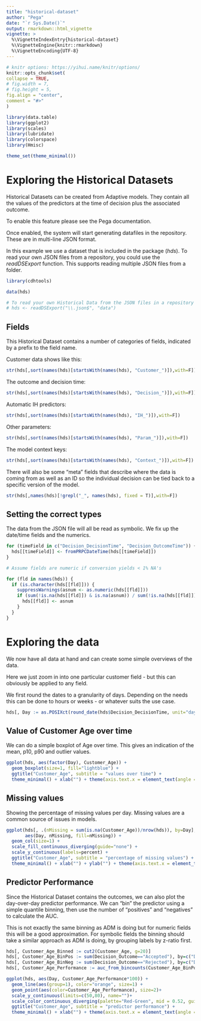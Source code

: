```yaml
---
title: "historical-dataset"
author: "Pega"
date: "`r Sys.Date()`"
output: rmarkdown::html_vignette
vignette: >
  %\VignetteIndexEntry{historical-dataset}
  %\VignetteEngine{knitr::rmarkdown}
  %\VignetteEncoding{UTF-8}
---
```


```r
# knitr options: https://yihui.name/knitr/options/
knitr::opts_chunk$set(
collapse = TRUE,
# fig.width = 7,
# fig.height = 5,
fig.align = "center",
comment = "#>"
)

library(data.table)
library(ggplot2)
library(scales)
library(lubridate)
library(colorspace)
library(Hmisc)

theme_set(theme_minimal())
```

# Exploring the Historical Datasets

Historical Datasets can be created from Adaptive models. They contain all the
values of the predictors at the time of decision plus the associated outcome.

To enable this feature please see the Pega documentation.

Once enabled, the system will start generating datafiles in the repository. These
are in multi-line JSON format.

In this example we use a dataset that is included in the package (*hds*). To read 
your own JSON files from a repository, you could use the 
*readDSExport* function. This supports reading multiple JSON files from a folder. 

```r
library(cdhtools)

data(hds)

# To read your own Historical Data from the JSON files in a repository use:
# hds <- readDSExport("\\.json$", "data")
```

## Fields

This Historical Dataset contains a number of categories of fields,
indicated by a prefix to the field name.

Customer data shows like this:

```r
str(hds[,sort(names(hds)[startsWith(names(hds), "Customer_")]),with=F])
```

The outcome and decision time:

```r
str(hds[,sort(names(hds)[startsWith(names(hds), "Decision_")]),with=F])
```

Automatic IH predictors:

```r
str(hds[,sort(names(hds)[startsWith(names(hds), "IH_")]),with=F])
```

Other parameters:

```r
str(hds[,sort(names(hds)[startsWith(names(hds), "Param_")]),with=F])
```

The model context keys:

```r
str(hds[,sort(names(hds)[startsWith(names(hds), "Context_")]),with=F])
```

There will also be some "meta" fields that describe where the data is coming from as
well as an ID so the individual decision can be tied back to a specific version of the
model.

```r
str(hds[,names(hds)[!grepl("_", names(hds), fixed = T)],with=F])
```

## Setting the correct types

The data from the JSON file will all be read as symbolic. We fix up the
date/time fields and the numerics.

```r
for (timeField in c("Decision_DecisionTime", "Decision_OutcomeTime")) {
  hds[[timeField]] <- fromPRPCDateTime(hds[[timeField]])
}

# Assume fields are numeric if conversion yields < 1% NA's

for (fld in names(hds)) {
  if (is.character(hds[[fld]])) {
    suppressWarnings(asnum <- as.numeric(hds[[fld]]))
    if (sum(!is.na(hds[[fld]]) & is.na(asnum)) / sum(!is.na(hds[[fld]])) < 0.01) {
      hds[[fld]] <- asnum
    }
  }
}
```

# Exploring the data

We now have all data at hand and can create some simple overviews of the data.

Here we just zoom in into one particular customer field - but this can 
obviously be applied to any field.

We first round the dates to a granularity of days. Depending on the needs this
can be done to hours or weeks - or whatever suits the use case.

```r
hds[, Day := as.POSIXct(round_date(hds$Decision_DecisionTime, unit="day"))]
```

## Value of Customer Age over time

We can do a simple boxplot of Age over time. This gives an indication of the
mean, p10, p90 and outlier values.

```r
ggplot(hds, aes(factor(Day), Customer_Age)) +
  geom_boxplot(size=1, fill="lightblue") +
  ggtitle("Customer_Age", subtitle = "values over time") +
  theme_minimal() + xlab("") + theme(axis.text.x = element_text(angle = 45, vjust = 1))
```

## Missing values

Showing the percentage of missing values per day. Missing values
are a common source of issues in models.

```r
ggplot(hds[, .(nMissing = sum(is.na(Customer_Age))/nrow(hds)), by=Day],
       aes(Day, nMissing, fill=nMissing)) +
  geom_col(size=1) +
  scale_fill_continuous_diverging(guide="none") +
  scale_y_continuous(labels=percent) +
  ggtitle("Customer_Age", subtitle = "percentage of missing values") +
  theme_minimal() + xlab("") + ylab("") + theme(axis.text.x = element_text(angle = 45, vjust = 1))
```

## Predictor Performance

Since the Historical Dataset contains the outcomes, we can also plot the day-over-day 
predictor performance. We can "bin" the predictor using a simple quantile binning,
then use the number of "positives" and "negatives" to calculate the AUC.

This is not exactly the same binning as ADM is doing but for numeric fields this
will be a good approximation. For symbolic fields the binning should take a 
similar approach as ADM is doing, by grouping labels by z-ratio first.

```r
hds[, Customer_Age_Binned := cut2(Customer_Age, g=20)]
hds[, Customer_Age_BinPos := sum(Decision_Outcome=="Accepted"), by=c("Day", "Customer_Age_Binned")]
hds[, Customer_Age_BinNeg := sum(Decision_Outcome=="Rejected"), by=c("Day", "Customer_Age_Binned")]
hds[, Customer_Age_Performance := auc_from_bincounts(Customer_Age_BinPos, Customer_Age_BinNeg), by=c("Day")]
```

```r
ggplot(hds, aes(Day, Customer_Age_Performance*100)) +
  geom_line(aes(group=1), color="orange", size=1) +
  geom_point(aes(color=Customer_Age_Performance), size=2)+
  scale_y_continuous(limits=c(50,80), name="")+
  scale_color_continuous_diverging(palette="Red-Green", mid = 0.52, guide="none")+
  ggtitle("Customer_Age", subtitle = "predictor performance") +
  theme_minimal() + xlab("") + theme(axis.text.x = element_text(angle = 45, vjust = 1))
```




